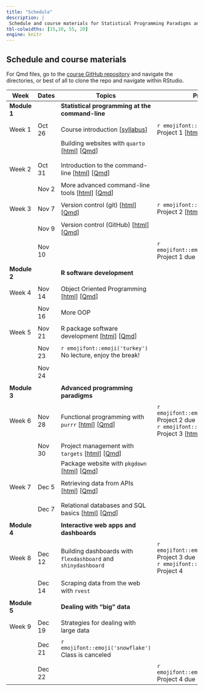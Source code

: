 ```yaml
---
title: "Schedule"
description: |
 Schedule and course materials for Statistical Programming Paradigms and Workflows (JHSPH Biostatistics 140.777 Fall 2023).
tbl-colwidths: [15,10, 55, 20]
engine: knitr
---
```


## Schedule and course materials

For Qmd files, go to the [course GitHub repository](https://github.com/stephaniehicks/jhustatprogramming2023) and navigate the directories, or best of all to clone the repo and navigate within RStudio.

::: column-page
| Week         | Dates   | Topics | Projects  |
|---|---|---|---|---|
| **Module 1** | | **Statistical programming at the command-line**  | |
| | | |
| Week 1 | Oct 26  | Course introduction \[[syllabus](syllabus.qmd)\] | `r emojifont::emoji('palm_tree')` Project 1 \[[html](projects/2023-10-26-project-1/index.qmd)\] \[[Qmd](https://github.com/stephaniehicks/jhustatprogramming2023/blob/main/projects/2023-10-26-project-1/index.qmd)\] |
| | | Building websites with `quarto` \[[html](posts/2023-10-26-build-website/index.qmd)\] \[[Qmd](https://github.com/stephaniehicks/jhustatprogramming2023/blob/main/posts/2023-10-26-build-website/index.qmd)\] | | 
| | | | |
| | | | |
| Week 2 | Oct 31  | Introduction to the command-line \[[html](posts/2023-10-31-command-line-part-1/index.qmd)\] \[[Qmd](https://github.com/stephaniehicks/jhustatprogramming2023/blob/main/posts/2023-10-31-command-line-part-1/index.qmd)\] |   |
| | | | | 
| | Nov 2  | More advanced command-line tools \[[html](posts/2023-11-02-command-line-part-2/index.qmd)\] \[[Qmd](https://github.com/stephaniehicks/jhustatprogramming2023/blob/main/posts/2023-11-02-command-line-part-2/index.qmd)\]  | |
| | |  | | 
| Week 3  | Nov 7 |  Version control (git) \[[html](posts/2023-11-07-version-control-part-1/index.qmd)\] \[[Qmd](https://github.com/stephaniehicks/jhustatprogramming2023/blob/main/posts/2023-11-07-version-control-part-1/index.qmd)\] | `r emojifont::emoji('palm_tree')` Project 2 \[[html](projects/2023-11-07-project-2/index.qmd)\] \[[Qmd](https://github.com/stephaniehicks/jhustatprogramming2023/blob/main/projects/2023-11-07-project-2/index.qmd)\] | 
| | | |                            | | | |
| | Nov 9 | Version control (GitHub) \[[html](posts/2023-11-09-version-control-part-2/index.qmd)\] \[[Qmd](https://github.com/stephaniehicks/jhustatprogramming2023/blob/main/posts/2023-11-09-version-control-part-2/index.qmd)\]  |   |
| | | | | 
| | Nov 10 | | `r emojifont::emoji('fallen_leaf')` Project 1 due | 
| | | | | 
| **Module 2** |         | **R software development** | |  
| | | |
| Week 4 | Nov 14  | Object Oriented Programming \[[html](posts/2023-11-14-oop-part-1/index.qmd)\] \[[Qmd](https://github.com/stephaniehicks/jhustatprogramming2023/blob/main/posts/2023-11-14-oop-part-1/index.qmd)\] |  | 
| | | | |
| | Nov 16 | More OOP | | 
| | | | | 
| Week 5   | Nov 21 | R package software development \[[html](posts/2023-11-21-r-pkg-dev/index.qmd)\] \[[Qmd](https://github.com/stephaniehicks/jhustatprogramming2023/blob/main/posts/2023-11-21-r-pkg-dev/index.qmd)\] | | 
| | | | | 
| |  Nov 23 | `r emojifont::emoji('turkey')` No lecture, enjoy the break! | | 
| | | | |
| | Nov 24 | |   |
| | | | |
| **Module 3** |         | **Advanced programming paradigms** | |  
| | | | | 
| Week 6 | Nov 28 | Functional programming with `purrr` \[[html](posts/2023-11-28-purrr-fun-programming/index.qmd)\] \[[Qmd](https://github.com/stephaniehicks/jhustatprogramming2023/blob/main/posts/2023-11-28-purrr-fun-programming/index.qmd)\]  | `r emojifont::emoji('fallen_leaf')` Project 2 due  <br /> `r emojifont::emoji('palm_tree')` Project 3  \[[html](projects/2023-11-28-project-3/index.qmd)\] \[[Qmd](https://github.com/stephaniehicks/jhustatprogramming2023/blob/main/projects/2023-11-28-project-3/index.qmd)\] |
| | | | | 
| | Nov 30  | Project management with `targets` \[[html](posts/2023-11-30-targets-proj-workflows/index.qmd)\] \[[Qmd](https://github.com/stephaniehicks/jhustatprogramming2023/blob/main/posts/2023-11-30-targets-proj-workflows/index.qmd)\]  | |
| | | Package website with `pkgdown` \[[html](posts/2023-11-30-pkgdown-pkg-website/index.qmd)\] \[[Qmd](https://github.com/stephaniehicks/jhustatprogramming2023/blob/main/posts/2023-11-30-pkgdown-pkg-website/index.qmd)\] | |
| | | | | 
| Week 7 | Dec 5  | Retrieving data from APIs \[[html](posts/2023-12-05-gettingdata-api/index.qmd)\] \[[Qmd](https://github.com/stephaniehicks/jhustatprogramming2023/blob/main/posts/2023-12-05-gettingdata-api/index.qmd)\]  | | 
| |  |  | |
| | | |
| | Dec 7 | Relational databases and SQL basics \[[html](posts/2023-12-07-relational-databases/index.qmd)\] \[[Qmd](https://github.com/stephaniehicks/jhustatprogramming2023/blob/main/posts/2023-12-07-relational-databases/index.qmd)\] | | 
| | | |
| **Module 4** |  | **Interactive web apps and dashboards**  | | 
| | | |
|  Week 8 | Dec 12  |  Building dashboards with `flexdashboard` and `shinydashboard`  | `r emojifont::emoji('fallen_leaf')` Project 3 due  <br />  `r emojifont::emoji('palm_tree')` Project 4 | 
| | | |
| | Dec 14  | Scraping data from the web with `rvest` |  | 
| | | |
| **Module 5** |  | **Dealing with "big" data**  | | 
| | | |
| Week 9       | Dec 19  | Strategies for dealing with large data |  | 
| | | |
| | Dec 21 | `r emojifont::emoji('snowflake')` Class is canceled | | 
| | | |
| | Dec 22  | | `r emojifont::emoji('fallen_leaf')` Project 4 due  |
:::


